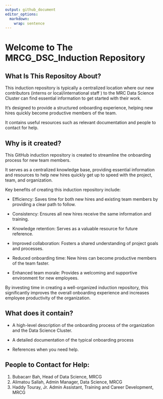 ```yaml
---
output: github_document
editor_options: 
  markdown: 
    wrap: sentence
---
```


<!-- README.md is generated from README.Rmd. Please edit that file -->

# Welcome to The MRCG_DSC_Induction Repository

<!-- badges: start -->


## What Is This Repositoy About?

This induction repository is typically a centralized location where our new contributors (interns or local/international staff ) to the MRC Data Science Cluster can find essential information to get started with their work.

It's designed to provide a structured onboarding experience, helping new hires quickly become productive members of the team.

It contains useful resources such as relevant documentation and people to contact for help.

## Why is it created?

This GitHub induction repository is created to streamline the onboarding process for new team members.

It serves as a centralized knowledge base, providing essential information and resources to help new hires quickly get up to speed with the project, team, and organization.

Key benefits of creating this induction repository include:

-   Efficiency: Saves time for both new hires and existing team members by providing a clear path to follow.

-  Consistency: Ensures all new hires receive the same information and training.
-  Knowledge retention: Serves as a valuable resource for future reference.
-  Improved collaboration: Fosters a shared understanding of project goals and processes.
    
-  Reduced onboarding time: New hires can become productive members of the team faster.

-  Enhanced team morale: Provides a welcoming and supportive environment for new employees.

  By investing time in creating a well-organized induction repository, this significantly improves the overall onboarding experience and increases employee productivity of the organization.

## What does it contain?

- A high-level description of the onboarding process of the organization and the Data Science Cluster.

- A detailed documentation of the typical onboarding process

- References when you need help.


## People to Contact for Help:

1. Bubacarr Bah, Head of Data Science, MRCG
2. Alimatou Sallah, Admin Manager, Data Science, MRCG
3. Haddy Touray, Jr. Admin Assistant, Training and Career Development, MRCG


